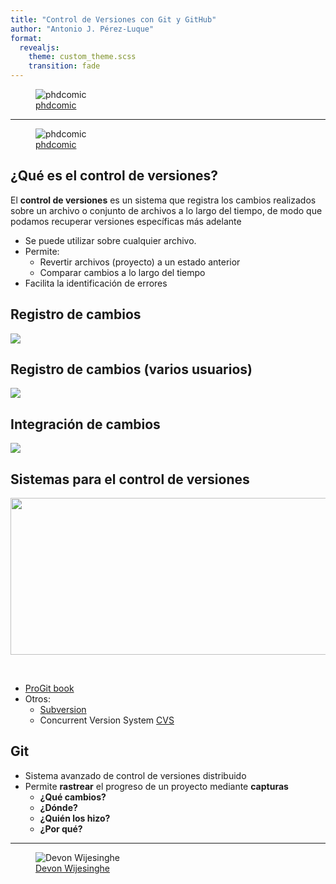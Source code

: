 ```yaml
---
title: "Control de Versiones con Git y GitHub"
author: "Antonio J. Pérez-Luque"
format:
  revealjs: 
    theme: custom_theme.scss
    transition: fade
---
```


![[phdcomic](http://phdcomics.com/)](images/final_doc.png)

--- 

![[phdcomic](http://phdcomics.com/)](images/astorytold.png)

## ¿Qué es el control de versiones? 

El **control de versiones** es un sistema que registra los cambios realizados sobre un archivo o conjunto de archivos a lo largo del tiempo, de modo que podamos recuperar versiones específicas más adelante

- Se puede utilizar sobre cualquier archivo. 
- Permite: 
  - Revertir archivos (proyecto) a un estado anterior
  - Comparar cambios a lo largo del tiempo
- Facilita la identificación de errores 

## Registro de cambios 

![](images/carp-changes.svg)

## Registro de cambios (varios usuarios) {.small}

![](images/carp-two-users.svg){fig-align="center"}

## Integración de cambios 
![](images/carp-merge.svg){fig-align="center"}

## Sistemas para el control de versiones
<p align="center"><img src="images/git_logo.png" height="251" width="600"></p>
<br>

- [ProGit book](http://git-scm.com/book/en/v2) 
- Otros:
  - [Subversion](https://subversion.apache.org/)
  - Concurrent Version System [CVS](https://www.nongnu.org/cvs/)

## Git

- Sistema avanzado de control de versiones distribuido
- Permite **rastrear** el progreso de un proyecto mediante **capturas**
  - **¿Qué cambios?**
  - **¿Dónde?**
  - **¿Quién los hizo?**
  - **¿Por qué?**

---
![[Devon Wijesinghe](https://wdevon99.medium.com/git-under-the-hood-26b46a47393c)](images/git-distributed.png)

